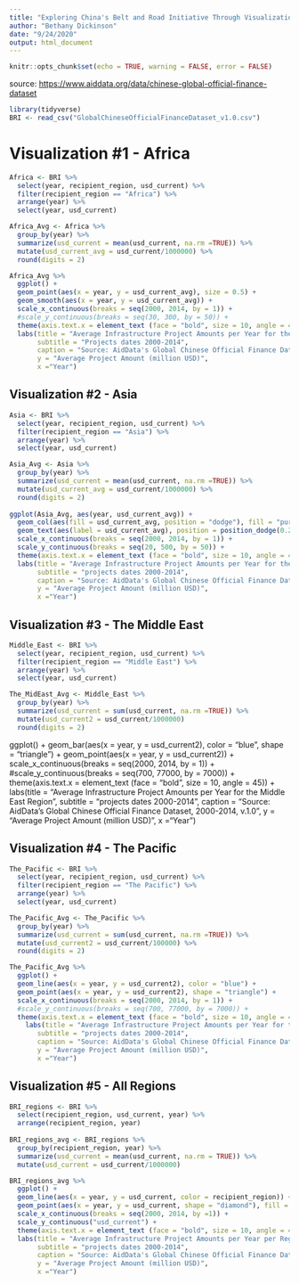 ```yaml
---
title: "Exploring China's Belt and Road Initiative Through Visualizations"
author: "Bethany Dickinson"
date: "9/24/2020"
output: html_document
---
```


```r
knitr::opts_chunk$set(echo = TRUE, warning = FALSE, error = FALSE)
```
source: <https://www.aiddata.org/data/chinese-global-official-finance-dataset>

```r

library(tidyverse)
BRI <- read_csv("GlobalChineseOfficialFinanceDataset_v1.0.csv")

```

# Visualization #1 - Africa
```r

Africa <- BRI %>%
  select(year, recipient_region, usd_current) %>%
  filter(recipient_region == "Africa") %>%
  arrange(year) %>%
  select(year, usd_current)

Africa_Avg <- Africa %>%
  group_by(year) %>%
  summarize(usd_current = mean(usd_current, na.rm =TRUE)) %>%
  mutate(usd_current_avg = usd_current/1000000) %>%
  round(digits = 2)

Africa_Avg %>%
  ggplot() +
  geom_point(aes(x = year, y = usd_current_avg), size = 0.5) +
  geom_smooth(aes(x = year, y = usd_current_avg)) +
  scale_x_continuous(breaks = seq(2000, 2014, by = 1)) +
  #scale_y_continuous(breaks = seq(30, 300, by = 50)) +
  theme(axis.text.x = element_text (face = "bold", size = 10, angle = 45))+
  labs(title = "Average Infrastructure Project Amounts per Year for the Africa Region",
       subtitle = "Projects dates 2000-2014",
       caption = "Source: AidData's Global Chinese Official Finance Dataset, 2000-2014, v.1.0",
       y = "Average Project Amount (million USD)",
       x ="Year") 


```


## Visualization #2 - Asia
```r

Asia <- BRI %>%
  select(year, recipient_region, usd_current) %>%
  filter(recipient_region == "Asia") %>%
  arrange(year) %>%
  select(year, usd_current)

Asia_Avg <- Asia %>%
  group_by(year) %>%
  summarize(usd_current = mean(usd_current, na.rm =TRUE)) %>% 
  mutate(usd_current_avg = usd_current/1000000) %>%
  round(digits = 2)
  
ggplot(Asia_Avg, aes(year, usd_current_avg)) +
  geom_col(aes(fill = usd_current_avg, position = "dodge"), fill = "purple") +
  geom_text(aes(label = usd_current_avg), position = position_dodge(0.2)) +
  scale_x_continuous(breaks = seq(2000, 2014, by = 1)) +
  scale_y_continuous(breaks = seq(20, 500, by = 50)) +
  theme(axis.text.x = element_text (face = "bold", size = 10, angle = 45)) +
  labs(title = "Average Infrastructure Project Amounts per Year for the Asia Region",
       subtitle = "projects dates 2000-2014",
       caption = "Source: AidData's Global Chinese Official Finance Dataset, 2000-2014, v.1.0",
       y = "Average Project Amount (million USD)",
       x ="Year") 

```


## Visualization #3 - The Middle East
```r

Middle_East <- BRI %>% 
  select(year, recipient_region, usd_current) %>%
  filter(recipient_region == "Middle East") %>%
  arrange(year) %>%
  select(year, usd_current)

The_MidEast_Avg <- Middle_East %>%
  group_by(year) %>%
  summarize(usd_current = sum(usd_current, na.rm =TRUE)) %>%
  mutate(usd_current2 = usd_current/1000000) 
  round(digits = 2)

```
  ggplot() +
  geom_bar(aes(x = year, y = usd_current2), color = "blue", shape = "triangle") +
  geom_point(aes(x = year, y = usd_current2)) +
  scale_x_continuous(breaks = seq(2000, 2014, by = 1)) +
  #scale_y_continuous(breaks = seq(700, 77000, by = 7000)) +
  theme(axis.text.x = element_text (face = "bold", size = 10, angle = 45)) +
  labs(title = "Average Infrastructure Project Amounts per Year for the Middle East Region",
       subtitle = "projects dates 2000-2014",
       caption = "Source: AidData's Global Chinese Official Finance Dataset, 2000-2014, v.1.0",
       y = "Average Project Amount (million USD)",
       x ="Year") 
       
       

## Visualization #4 - The Pacific 

```r

The_Pacific <- BRI %>%
  select(year, recipient_region, usd_current) %>%
  filter(recipient_region == "The Pacific") %>%
  arrange(year) %>%
  select(year, usd_current) 

The_Pacific_Avg <- The_Pacific %>%
  group_by(year) %>%
  summarize(usd_current = sum(usd_current, na.rm =TRUE)) %>%
  mutate(usd_current2 = usd_current/100000) %>%
  round(digits = 2)

The_Pacific_Avg %>%
  ggplot() +
  geom_line(aes(x = year, y = usd_current2), color = "blue") +
  geom_point(aes(x = year, y = usd_current2), shape = "triangle") +
  scale_x_continuous(breaks = seq(2000, 2014, by = 1)) +
  #scale_y_continuous(breaks = seq(700, 77000, by = 7000)) +
  theme(axis.text.x = element_text (face = "bold", size = 10, angle = 45))+
    labs(title = "Average Infrastructure Project Amounts per Year for the Pacific   Region",
       subtitle = "projects dates 2000-2014",
       caption = "Source: AidData's Global Chinese Official Finance Dataset, 2000-2014, v.1.0",
       y = "Average Project Amount (million USD)",
       x ="Year") 

```

## Visualization #5 - All Regions

``` r

BRI_regions <- BRI %>%
  select(recipient_region, usd_current, year) %>%
  arrange(recipient_region, year)
 
BRI_regions_avg <- BRI_regions %>%
  group_by(recipient_region, year) %>%
  summarize(usd_current = mean(usd_current, na.rm = TRUE)) %>%
  mutate(usd_current = usd_current/1000000)

BRI_regions_avg %>%
  ggplot() +
  geom_line(aes(x = year, y = usd_current, color = recipient_region)) +
  geom_point(aes(x = year, y = usd_current, shape = "diamond"), fill = "black")+
  scale_x_continuous(breaks = seq(2000, 2014, by =1)) +
  scale_y_continuous("usd_current") +
  theme(axis.text.x = element_text (face = "bold", size = 10, angle = 45))+
  labs(title = "Average Infrastructure Project Amounts per Year per Region",
       subtitle = "projects dates 2000-2014",
       caption = "Source: AidData's Global Chinese Official Finance Dataset, 2000-2014, v.1.0",
       y = "Average Project Amount (million USD)",
       x ="Year") 
 
```
